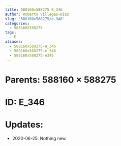 ```yaml
---
title: 588160x588275 E_346
author: Roberto Villegas-Diaz
slug: '588160x588275/e-346'
categories:
  - 588160X588275
tags:
  - E
aliases:
  - 588160x588275-e_346
  - 588160x588275-e-346
  - 588160x588275-e346
---
```


# **Parents**: 588160 $\times$ 588275
# **ID**: E_346
# **Updates**: 
 - 2020-06-25: Nothing new.
